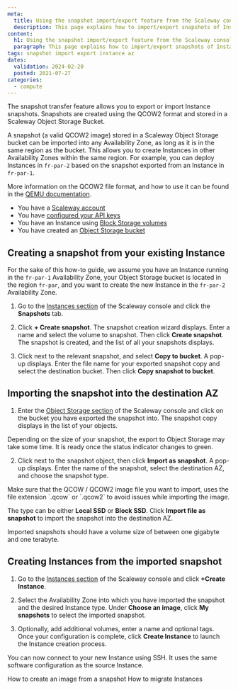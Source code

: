 ```yaml
---
meta:
  title: Using the snapshot import/export feature from the Scaleway console
  description: This page explains how to import/export snapshots of Instances using the Scaleway console
content:
  h1: Using the snapshot import/export feature from the Scaleway console
  paragraph: This page explains how to import/export snapshots of Instances using the Scaleway console
tags: snapshot import export instance az
dates:
  validation: 2024-02-20
  posted: 2021-07-27
categories:
  - compute
---
```


The snapshot transfer feature allows you to export or import Instance snapshots. Snapshots are created using the QCOW2 format and stored in a Scaleway Object Storage Bucket.

A snapshot (a valid QCOW2 image) stored in a Scaleway Object Storage bucket can be imported into any Availability Zone, as long as it is in the same region as the bucket. This allows you to create Instances in other Availability Zones within the same region. For example, you can deploy Instances in `fr-par-2` based on the snapshot exported from an Instance in `fr-par-1`.

More information on the QCOW2 file format, and how to use it can be found in the [QEMU documentation](https://www.qemu.org/docs/master/system/images.html#cmdoption-image-formats-arg-qcow2).

<Macro id="requirements" />

<Message type="requirement">

  - You have a [Scaleway account](/console/account/how-to/create-an-account/)
  - You have [configured your API keys](/identity-and-access-management/iam/how-to/create-api-keys/)
  - You have an Instance using [Block Storage volumes](/storage/block/how-to/create-a-volume)
  - You have created an [Object Storage bucket](/storage/object/how-to/create-a-bucket)

</Message>

## Creating a snapshot from your existing Instance

<Message type="note">

For the sake of this how-to guide, we assume you have an Instance running in the `fr-par-1` Availability Zone, your Object Storage bucket is located in the region `fr-par`, and you want to create the new Instance in the `fr-par-2` Availability Zone.

</Message>

1. Go to the [Instances section](https://console.scaleway.com/instance/servers) of the Scaleway console and click the **Snapshots** tab. 

2. Click **+ Create snapshot**. The snapshot creation wizard displays. Enter a name and select the volume to snapshot. Then click **Create snapshot**. The snapshot is created, and the list of all your snapshots displays.

3. Click <Icon name="more" /> next to the relevant snapshot, and select **Copy to bucket**. A pop-up displays. Enter the file name for your exported snapshot copy and select the destination bucket. Then click **Copy snapshot to bucket**.

## Importing the snapshot into the destination AZ

1. Enter the [Object Storage section](https://console.scaleway.com/object-storage/buckets) of the Scaleway console and click on the bucket you have exported the snapshot into. The snapshot copy displays in the list of your objects.

  <Message type="note">
  Depending on the size of your snapshot, the export to Object Storage may take some time. It is ready once the status indicator changes to green.
  </Message>

2. Click <Icon name="more" /> next to the snapshot object, then click **Import as snapshot**. A pop-up displays. Enter the name of the snapshot, select the destination AZ, and choose the snapshot type.

  <Message type="important">
  Make sure that the QCOW / QCOW2 image file you want to import, uses the file extension `.qcow` or `.qcow2` to avoid issues while importing the image.
  </Message>

  The type can be either **Local SSD** or **Block SSD**. Click **Import file as snapshot** to import the snapshot into the destination AZ.

  <Message type="important">
  Imported snapshots should have a volume size of between one gigabyte and one terabyte.
  </Message>


## Creating Instances from the imported snapshot

1. Go to the [Instances section](https://console.scaleway.com/instance/servers) of the Scaleway console and click **+Create Instance**.

2. Select the Availability Zone into which you have imported the snapshot and the desired Instance type. Under **Choose an image**, click **My snapshots** to select the imported snapshot.

3. Optionally, add additional volumes, enter a name and optional tags. Once your configuration is complete, click **Create Instance** to launch the Instance creation process.

You can now connect to your new Instance using SSH. It uses the same software configuration as the source Instance.


<Navigation title="See also">
  <PreviousButton to="/compute/instances/how-to/create-image-from-snapshot/">How to create an image from a snapshot</PreviousButton>
  <NextButton to="/compute/instances/how-to/migrate-instances/">How to migrate Instances</NextButton>
</Navigation>